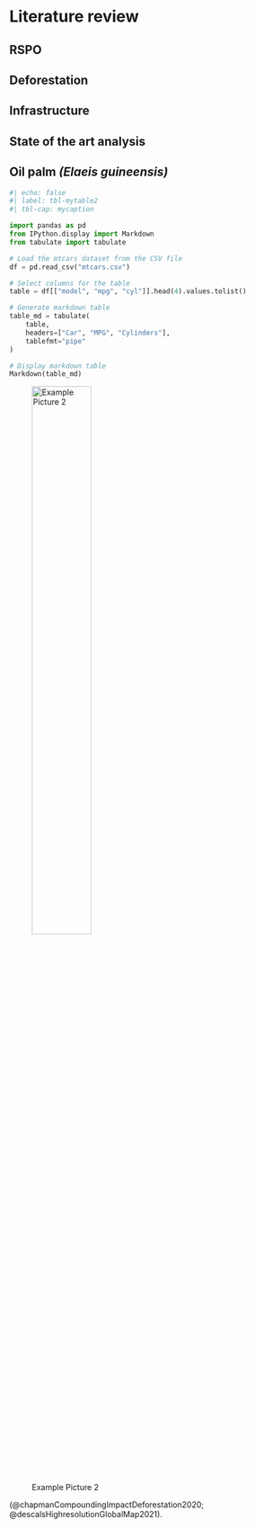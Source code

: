 # Literature review
## RSPO


## Deforestation


## Infrastructure


## State of the art analysis


## Oil palm _(Elaeis guineensis)_







```python
#| echo: false
#| label: tbl-mytable2
#| tbl-cap: mycaption

import pandas as pd
from IPython.display import Markdown
from tabulate import tabulate

# Load the mtcars dataset from the CSV file
df = pd.read_csv("mtcars.csv")

# Select columns for the table
table = df[["model", "mpg", "cyl"]].head(4).values.tolist()

# Generate markdown table
table_md = tabulate(
    table,
    headers=["Car", "MPG", "Cylinders"],
    tablefmt="pipe"
)

# Display markdown table
Markdown(table_md)

```


![Example Picture 2](placeholder.jpg){ width=50% align="center" }

(@chapmanCompoundingImpactDeforestation2020; @descalsHighresolutionGlobalMap2021).